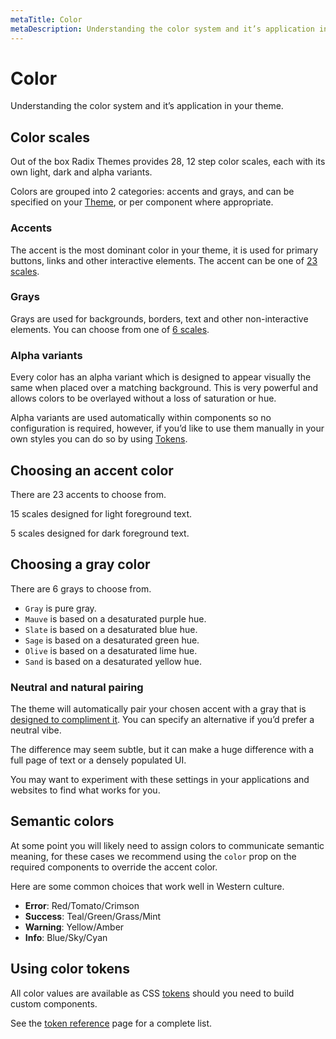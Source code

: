 ```yaml
---
metaTitle: Color
metaDescription: Understanding the color system and it’s application in your theme.
---
```


# Color

<Description>
  Understanding the color system and it’s application in your theme.
</Description>

## Color scales

Out of the box Radix Themes provides 28, 12 step color scales, each with its own light, dark and alpha variants.

Colors are grouped into 2 categories: accents and grays, and can be specified on your [Theme](/colors/docs/components/theme), or per component where appropriate.

### Accents

The accent is the most dominant color in your theme, it is used for primary buttons, links and other interactive elements. The accent can be one of [23 scales](/themes/docs/theme/color#choosing-an-accent-color).

<ThemesColorScale type="accent" />

### Grays

Grays are used for backgrounds, borders, text and other non-interactive elements. You can choose from one of [6 scales](/themes/docs/theme/color#choosing-a-gray-color).

<ThemesColorScale type="gray" />

### Alpha variants

Every color has an alpha variant which is designed to appear visually the same when placed over a matching background. This is very powerful and allows colors to be overlayed without a loss of saturation or hue.

Alpha variants are used automatically within components so no configuration is required, however, if you’d like to use them manually in your own styles you can do so by using [Tokens](/themes/docs/theme/token-reference).

## Choosing an accent color

There are 23 accents to choose from.

15 scales designed for light foreground text.

<ThemesAccentSwatches />

5 scales designed for dark foreground text.

<ThemesBrightAccentSwatches />

## Choosing a gray color

There are 6 grays to choose from.

<ThemeGraySwatches />

- `Gray` is pure gray.
- `Mauve` is based on a desaturated purple hue.
- `Slate` is based on a desaturated blue hue.
- `Sage` is based on a desaturated green hue.
- `Olive` is based on a desaturated lime hue.
- `Sand` is based on a desaturated yellow hue.

### Neutral and natural pairing

The theme will automatically pair your chosen accent with a gray that is [designed to compliment it](/colors/docs/palette-composition/composing-a-palette#natural-pairing). You can specify an alternative if you’d prefer a neutral vibe.

The difference may seem subtle, but it can make a huge difference with a full page of text or a densely populated UI.

You may want to experiment with these settings in your applications and websites to find what works for you.

## Semantic colors

At some point you will likely need to assign colors to communicate semantic meaning, for these cases we recommend using the `color` prop on the required components to override the accent color.

Here are some common choices that work well in Western culture.

- **Error**: Red/Tomato/Crimson
- **Success**: Teal/Green/Grass/Mint
- **Warning**: Yellow/Amber
- **Info**: Blue/Sky/Cyan

## Using color tokens

All color values are available as CSS [tokens](/themes/docs/theme/token-reference) should you need to build custom components.

See the [token reference](/themes/docs/theme/token-reference) page for a complete list.
